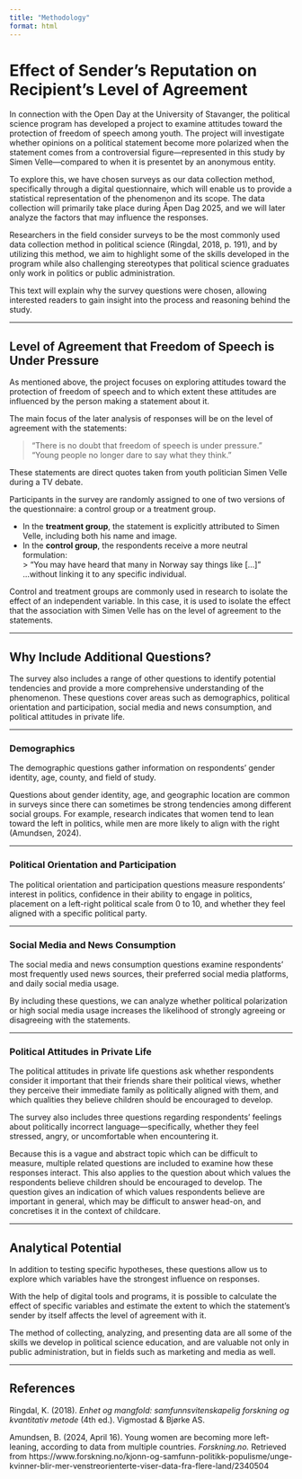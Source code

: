 ```yaml
---
title: "Methodology"
format: html
---
```


# Effect of Sender’s Reputation on Recipient’s Level of Agreement

In connection with the Open Day at the University of Stavanger, the political science program has developed a project to examine attitudes toward the protection of freedom of speech among youth. The project will investigate whether opinions on a political statement become more polarized when the statement comes from a controversial figure—represented in this study by Simen Velle—compared to when it is presentet by an anonymous entity.

To explore this, we have chosen surveys as our data collection method, specifically through a digital questionnaire, which will enable us to provide a statistical representation of the phenomenon and its scope. The data collection will primarily take place during Åpen Dag 2025, and we will later analyze the factors that may influence the responses.

Researchers in the field consider surveys to be the most commonly used data collection method in political science (Ringdal, 2018, p. 191), and by utilizing this method, we aim to highlight some of the skills developed in the program while also challenging stereotypes that political science graduates only work in politics or public administration.

This text will explain why the survey questions were chosen, allowing interested readers to gain insight into the process and reasoning behind the study.

---

## Level of Agreement that Freedom of Speech is Under Pressure

As mentioned above, the project focuses on exploring attitudes toward the protection of freedom of speech and to which extent these attitudes are influenced by the person making a statement about it.

The main focus of the later analysis of responses will be on the level of agreement with the statements:

> “There is no doubt that freedom of speech is under pressure.”  
> “Young people no longer dare to say what they think.”

These statements are direct quotes taken from youth politician Simen Velle during a TV debate.

Participants in the survey are randomly assigned to one of two versions of the questionnaire: a control group or a treatment group.

- In the **treatment group**, the statement is explicitly attributed to Simen Velle, including both his name and image.  
- In the **control group**, the respondents receive a more neutral formulation:  
  > “You may have heard that many in Norway say things like [...]”  
  …without linking it to any specific individual.

Control and treatment groups are commonly used in research to isolate the effect of an independent variable. In this case, it is used to isolate the effect that the association with Simen Velle has on the level of agreement to the statements.

---

## Why Include Additional Questions?

The survey also includes a range of other questions to identify potential tendencies and provide a more comprehensive understanding of the phenomenon. These questions cover areas such as demographics, political orientation and participation, social media and news consumption, and political attitudes in private life.

---

### Demographics

The demographic questions gather information on respondents' gender identity, age, county, and field of study.

Questions about gender identity, age, and geographic location are common in surveys since there can sometimes be strong tendencies among different social groups. For example, research indicates that women tend to lean toward the left in politics, while men are more likely to align with the right (Amundsen, 2024).

---

### Political Orientation and Participation

The political orientation and participation questions measure respondents’ interest in politics, confidence in their ability to engage in politics, placement on a left-right political scale from 0 to 10, and whether they feel aligned with a specific political party.

---

### Social Media and News Consumption

The social media and news consumption questions examine respondents’ most frequently used news sources, their preferred social media platforms, and daily social media usage.

By including these questions, we can analyze whether political polarization or high social media usage increases the likelihood of strongly agreeing or disagreeing with the statements.

---

### Political Attitudes in Private Life

The political attitudes in private life questions ask whether respondents consider it important that their friends share their political views, whether they perceive their immediate family as politically aligned with them, and which qualities they believe children should be encouraged to develop.

The survey also includes three questions regarding respondents’ feelings about politically incorrect language—specifically, whether they feel stressed, angry, or uncomfortable when encountering it.

Because this is a vague and abstract topic which can be difficult to measure, multiple related questions are included to examine how these responses interact. This also applies to the question about which values the respondents believe children should be encouraged to develop. The question gives an indication of which values respondents believe are important in general, which may be difficult to answer head-on, and concretises it in the context of childcare.

---

## Analytical Potential

In addition to testing specific hypotheses, these questions allow us to explore which variables have the strongest influence on responses.

With the help of digital tools and programs, it is possible to calculate the effect of specific variables and estimate the extent to which the statement’s sender by itself affects the level of agreement with it.

The method of collecting, analyzing, and presenting data are all some of the skills we develop in political science education, and are valuable not only in public administration, but in fields such as marketing and media as well.

---

## References

Ringdal, K. (2018). *Enhet og mangfold: samfunnsvitenskapelig forskning og kvantitativ metode* (4th ed.). Vigmostad & Bjørke AS.

Amundsen, B. (2024, April 16). Young women are becoming more left-leaning, according to data from multiple countries. *Forskning.no.* Retrieved from https://www.forskning.no/kjonn-og-samfunn-politikk-populisme/unge-kvinner-blir-mer-venstreorienterte-viser-data-fra-flere-land/2340504
